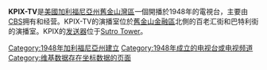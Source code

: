 {{Expand language|1=en|time=2021-03-22T00:47:05+00:00}}
'''KPIX-TV'''是[[美國|美國]][[加利福尼亞州|加利福尼亞州]][[舊金山灣區|舊金山灣區]]一個開播於1948年的電視台，主要由[[CBS_(電視網)|CBS]]拥有和经营。KPIX-TV的演播室位於[[舊金山金融區|舊金山金融區]]北側的百老汇街和巴特利街的演播室。KPIX的[[发送器|发送器]]位于[[Sutro_Tower|Sutro Tower]]。

[[Category:1948年加利福尼亞州建立|Category:1948年加利福尼亞州建立]]
[[Category:1948年成立的电视台或电视频道|Category:1948年成立的电视台或电视频道]]
[[Category:维基数据存在坐标数据的页面|Category:维基数据存在坐标数据的页面]]